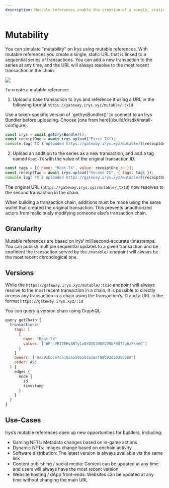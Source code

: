 ```yaml
---
description: Mutable references enable the creation of a single, static URL that is linked to a sequential series of transactions.
---
```



# Mutability

You can simulate "mutability" on Irys using mutable references. With mutable references you create a single, static URL that is linked to a sequential series of transactions. You can add a new transaction to the series at any time, and the URL will always resolve to the most recent transaction in the chain.

<img className="border border-[#FEF4EE] rounded mt-5  lg:w-5/6 w-full" src="/build/img/mutable-references.png" />

To create a mutable reference:

1. Upload a base transaction to Irys and reference it using a URL in the following format `https://gateway.irys.xyz/mutable/:txId`

<Callout type="info" emoji="ℹ️">
	Use a token-specific version of `getIrysBundler()` to connect to an Irys Bundler before uploading. Choose [one from here](/build/d/sdk/install-configure).  
</Callout>

```js
const irys = await getIrysBundler();
const receiptOne = await irys.upload("First TX");
console.log(`TX 1 uploaded https://gateway.irys.xyz/mutable/${receiptOne.id}`);
```

2. Upload an addition to the series as a new transaction, and add a tag named `Root-TX` with the value of the original transaction ID.

```js
const tags = [{ name: "Root-TX", value: receiptOne.id }];
const receiptTwo = await irys.upload("Second TX", { tags: tags });
console.log(`TX 2 uploaded https://gateway.irys.xyz/mutable/${receiptOne.id}`);
```

The original URL (`https://gateway.irys.xyz/mutable/:txId`) now resolves to the second transaction in the chain.

<Callout type="info" emoji="ℹ️">
	When building a transaction chain, additions must be made using the same wallet that created the original transaction.
	This prevents unauthorized actors from maliciously modifying someone else’s transaction chain.
</Callout>

## Granularity

Mutable references are based on Irys’ millisecond-accurate timestamps. You can publish multiple sequential updates to a given transaction and be confident the transaction served by the `/mutable/` endpoint will always be the most recent chronological one.

## Versions

While the `https://gateway.irys.xyz/mutable/:txId` endpoint will always resolve to the most recent transaction in a chain, it is possible to directly access any transaction in a chain using the transaction’s ID and a URL in the format `https://gateway.irys.xyz/:id`

You can query a version chain using GraphQL:

```js
query getChain {
  transactions(
    tags: [
      {
        name: "Root-TX"
        values: ["WF--VR1ZERvABYy1aNYD3QJ0OAVDSUF8dTlg6zFKveQ"]
      }
    ]
    owners: ["0x591b5ce7ca10a55a9b5d1516ef89693d5b3586b8"]
    order: ASC
  ) {
    edges {
      node {
        id
        timestamp
      }
    }
  }
}
```

## Use-Cases

Irys’s mutable references open up new opportunities for builders, including:

- Gaming NFTs: Metadata changes based on in-game actions
- Dynamic NFTs: Images change based on onchain activity
- Software distribution: The latest version is always available via the same link
- Content publishing / social media: Content can be updated at any time and users will always have the most recent version
- Website hosting / dApp front-ends: Websites can be updated at any time without changing the main URL
